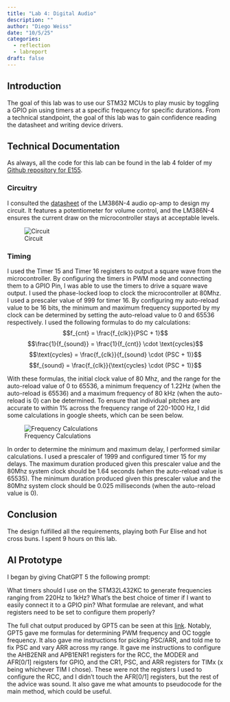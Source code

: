 ---
title: "Lab 4: Digital Audio"
description: ""
author: "Diego Weiss"
date: "10/5/25"
categories:
  - reflection
  - labreport
draft: false
---

## Introduction

The goal of this lab was to use our STM32 MCUs to play music by toggling a GPIO pin using timers at a specific frequency for specific durations. From a technical standpoint, the goal of this lab was to gain confidence reading the datasheet and writing device drivers.


## Technical Documentation

As always, all the code for this lab can be found in the lab 4 folder of my [Github repository for E155](https://github.com/diego2317/E155).

### Circuitry

I consulted the [datasheet](https://www.ti.com/lit/ds/symlink/lm386.pdf?ts=1759688431008&ref_url=https%253A%252F%252Fwww.ti.com%252Fproduct%252FLM386%252Fpart-details%252FLM386N-4%252FNOPB) of the LM386N-4 audio op-amp to design my circuit. It features a potentiometer for volume control, and the LM386N-4 ensures the current draw on the microcontroller stays at acceptable levels. 

![Circuit](/images/lab4/schematic.png)

### Timing

I used the Timer 15 and Timer 16 registers to output a square wave from the microcontroller. By configuring the timers in PWM mode and connecting them to a GPIO Pin, I was able to use the timers to drive a square wave output. I used the phase-locked loop to clock the microcontroller at 80Mhz. I used a prescaler value of 999 for timer 16. By configuring my auto-reload value to be 16 bits, the minimum and maximum frequency supported by my clock can be determined by setting the auto-reload value to 0 and 65536 respectively. I used the following formulas to do my calculations:
$$f_{cnt} = \frac{f_{clk}}{PSC + 1}$$
$$\frac{1}{f_{sound}} = \frac{1}{f_{cnt}} \cdot \text{cycles}$$
$$\text{cycles} = \frac{f_{clk}}{f_{sound} \cdot (PSC + 1)}$$
$$f_{sound} = \frac{f_{clk}}{\text{cycles} \cdot (PSC + 1)}$$

With these formulas, the initial clock value of 80 Mhz, and the range for the auto-reload value of 0 to 65536, a minimum frequency of 1.22Hz (when the auto-reload is 65536) and a maximum frequency of 80 kHz (when the auto-reload is 0) can be determined. To ensure that individual pitches are accurate to within 1% across the frequency range of 220-1000 Hz, I did some calculations in google sheets, which can be seen below.

![Frequency Calculations](/images/lab4/frequency_table.png)

In order to determine the minimum and maximum delay, I performed similar calculations. I used a prescaler of 1999 and configured timer 15 for my delays. The maximum duration produced given this prescaler value and the 80Mhz system clock should be 1.64 seconds (when the auto-reload value is 65535). The minimum duration produced given this prescaler value and the 80Mhz system clock should be 0.025 milliseconds (when the auto-reload value is 0).

## Conclusion
The design fulfilled all the requirements, playing both Fur Elise and hot cross buns. I spent 9 hours on this lab.

## AI Prototype

I began by giving ChatGPT 5 the following prompt:

::: callout-note

What timers should I use on the STM32L432KC to generate frequencies ranging from 220Hz to 1kHz? What’s the best choice of timer if I want to easily connect it to a GPIO pin? What formulae are relevant, and what registers need to be set to configure them properly?

:::

The full chat output produced by GPT5 can be seen at this [link](https://chatgpt.com/share/68dee95d-a55c-8012-a4eb-f0e61d6eefc9). Notably, GPT5 gave me formulas for determining PWM frequency and OC toggle frequency. It also gave me instructions for picking PSC/ARR, and told me to fix PSC and vary ARR across my range. It gave me instructions to configure the AHB2ENR and APB1ENR1 registers for the RCC, the MODER and AFR[0/1] reigsters for GPIO, and the CR1, PSC, and ARR registers for TIMx (x being whichever TIM I chose). These were not the registers I used to configure the RCC, and I didn't touch the AFR[0/1] registers, but the rest of the advice was sound. It also gave me what amounts to pseudocode for the main method, which could be useful.